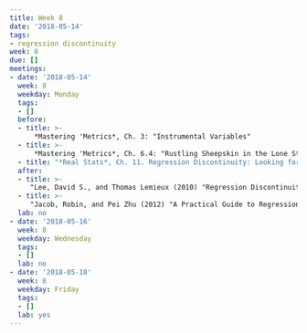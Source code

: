 ```yaml
---
title: Week 8
date: '2018-05-14'
tags:
- regression discontinuity
week: 8
due: []
meetings:
- date: '2018-05-14'
  week: 8
  weekday: Monday
  tags:
  - []
  before: 
  - title: >-
      *Mastering 'Metrics*, Ch. 3: "Instrumental Variables"
  - title: >-
      *Mastering 'Metrics*, Ch. 6.4: "Rustling Sheepskin in the Lone Star State"
  - title: "*Real Stats*, Ch. 11. Regression Discontinuity: Looking for Jumps in Data"
  after:
  - title: >-
     "Lee, David S., and Thomas Lemieux (2010) "Regression Discontinuity Designs in Economics", *Journal of Economic Literature* [DOI:10.1257/jel.48.2.281](https://dx.doi.org/10.1257/jel.48.2.281)"
  - title: >-
     "Jacob, Robin, and Pei Zhu (2012) "A Practical Guide to Regression Discontinuity" [URL](https://www.mdrc.org/sites/default/files/regression_discontinuity_full.pdf)"
  lab: no
- date: '2018-05-16'
  week: 8
  weekday: Wednesday
  tags:
  - []
  lab: no
- date: '2018-05-18'
  week: 8
  weekday: Friday
  tags:
  - []
  lab: yes
---
```



